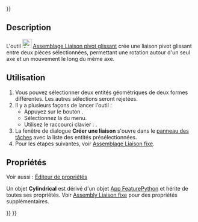 <languages/>
{{UnfinishedDocu{{#translation:}}}}

{{Docnav/fr
|[[Assembly_CreateJointRevolute/fr|Liaison pivot]]
|[[Assembly_CreateJointSlider/fr|Liaison glissière]]
|[[Assembly_Workbench/fr|Atelier Assembly]]
|IconL=Assembly_CreateJointRevolute.svg
|IconR=Assembly_CreateJointSlider.svg
|IconC=Workbench_Assembly.svg
}}

{{GuiCommand/fr
|Name=Assembly CreateJointCylindrical
|Name/fr=Assembly Liaison pivot glissant
|MenuLocation=Assemblage → Créer une liaison pivot glissant
|Workbenches=[[Assembly_Workbench/fr|Assembly]]
|Shortcut={{KEY|C}}
|Version=1.0
|SeeAlso=
}}

==Description==

L'outil [[Image:Assembly_CreateJointCylindrical.svg|24px]] [[Assembly_CreateJointCylindrical/fr|Assemblage Liaison pivot glissant]] crée une liaison pivot glissant entre deux pièces sélectionnées, permettant une rotation autour d'un seul axe et un mouvement le long du même axe.

<span id="Usage"></span>
==Utilisation==

# Vous pouvez sélectionner deux entités géométriques de deux formes différentes. Les autres sélections seront rejetées.
# Il y a plusieurs façons de lancer l'outil :
#* Appuyez sur le bouton {{Button|[[Image:Assembly_CreateJointCylindrical.svg|16px]] [[Assembly_CreateJointCylindrical/fr|Créer une liaison pivot glissant]]}}.
#* Sélectionnez la {{MenuCommand|Assemblage → [[Image:Assembly_CreateJointCylindrical.svg|16px]] Créer une liaison pivot glissant}} du menu.
#* Utilisez le raccourci clavier : {{KEY|C}}.
# La fenêtre de dialogue '''Créer une liaison''' s'ouvre dans le [[Task_panel/fr|panneau des tâches]] avec la liste des entités présélectionnées.
# Pour les étapes suivantes, voir [[Assembly_CreateJointFixed/fr#Utilisation|Assemblage Liaison fixe]].

<span id="Properties"></span>
==Propriétés==

Voir aussi : [[Property_editor/fr|Éditeur de propriétés]]

Un objet '''Cylindrical''' est dérivé d'un objet [[App_FeaturePython/fr|App FeaturePython]] et hérite de toutes ses propriétés. Voir [[Assembly_CreateJointFixed/fr#Propriétés|Assembly Liaison fixe]] pour des propriétés supplémentaires.


{{Docnav/fr
|[[Assembly_CreateJointRevolute/fr|Liaison pivot]]
|[[Assembly_CreateJointSlider/fr|Liaison glissière]]
|[[Assembly_Workbench/fr|Atelier Assembly]]
|IconL=Assembly_CreateJointRevolute.svg
|IconR=Assembly_CreateJointSlider.svg
|IconC=Workbench_Assembly.svg
}}

{{Assembly_Tools_navi{{#translation:}}}}
{{Userdocnavi{{#translation:}}}}